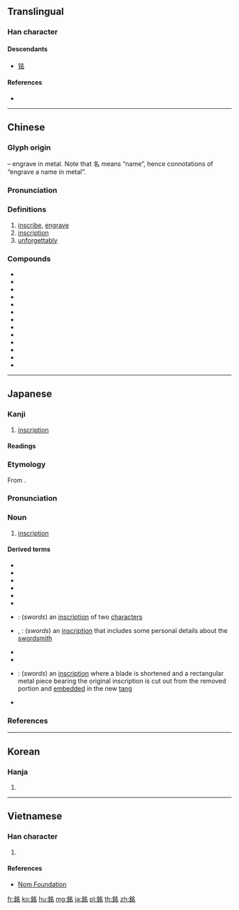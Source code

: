 {{character info/new}}
{{also|铭}}
==Translingual==

===Han character===
{{Han char|rn=167|rad=金|as=06|sn=14|four=87160|canj=CNIR|ids=⿰金名}}

====Descendants====
* [[铭]]

====References====
* {{Han ref|kx=1305.070|dkj=40385|dj=1807.170|hdz=64200.100|uh=9298|ud=37528|bh=BBCA|bd=48074}}

----

==Chinese==
{{zh-forms|s=铭}}

===Glyph origin===
{{Han etym}}
{{Han compound|金|alt1=釒|t1=metal|名|ls=psc|c1=s|c2=p}} – engrave in metal. Note that 名 means “name”, hence connotations of “engrave a name in metal”.

===Pronunciation===
{{zh-pron
|m=míng
|c=ming4,ming5
|mc=y
|oc=y
|ma=
|cat=v,n,adv
}}

===Definitions===
{{zh-hanzi}}

# [[inscribe]], [[engrave]]
# [[inscription]]
# [[unforgettably]]

===Compounds===
* {{zh-l|銘文}}
* {{zh-l|銘傳}}
* {{zh-l|銘傳商專}}
* {{zh-l|銘記}}
* {{zh-l|銘記在心}}
* {{zh-l|銘謝}}
* {{zh-l|銘言}}
* {{zh-l|銘刻}}
* {{zh-l|銘記}}
* {{zh-l|銘牌}}
* {{zh-l|銘感}}
* {{zh-l|銘肌鏤骨}}
* {{zh-l|刻骨銘心}}

----

==Japanese==

===Kanji===
{{ja-kanji|grade=c|rs=金06}}

# [[inscription]]

====Readings====
{{ja-readings
|goon=[[みょう]] (myō) {{non-joyo-reading}}, {{qualifier|historical}} [[みやう]] (myau)
|kanon=[[めい]] (mei)
|nanori=[[たか]] (taka), [[み]] (mi), [[め]] (me)
}}

{{ja-kanjitab|めい|yomi=o}}

===Etymology===
From {{etyl|ltc|ja|sort=めい}} {{m|zh|銘|tr=meng||inscription}}.

===Pronunciation===
{{ja-pron|yomi=kanon|めい|acc=1|acc_ref=DJR,NHK}}

===Noun===
{{ja-noun|めい}}

# [[inscription]]

====Derived terms====
* {{ja-r|無銘|むめい}}
* {{ja-r|太刀銘|たちめい}}
* {{ja-r|刀銘|かたなめい}}
* {{ja-r|刀銘|とうめい}}
* {{ja-r|表銘|おもてめい}}
* {{ja-r|裏銘|うらめい}}
* {{ja-r|二字銘|にじめい}}: (''swords'') an [[inscription]] of two [[character]]s
* {{ja-r|長銘|ながめい}}, {{ja-r|長銘|ちょうめい}}: (''swords'') an [[inscription]] that includes some personal details about the [[swordsmith]]
* {{ja-r|受領銘|ずりょうめい}}
* {{ja-r|折り返し銘|おりかえしめい}}
* {{ja-r|額銘|がくめい}}: (''swords'') an [[inscription]] where a blade is shortened and a rectangular metal piece bearing the original inscription is cut out from the removed portion and [[embed]]ded in the new [[tang]]
* {{ja-r|朱銘|しゅめい}}

===References===
<references/>

----

==Korean==

===Hanja===
{{ko-hanja|hangeul=명|eumhun=|rv=myeong|mr=myŏng|y=myeng}}

# {{defn|lang=ko|sort=金06}}

----

==Vietnamese==

===Han character===
{{vi-readings|rs=金06|hanviet=minh, triệu}}

# {{defn|lang=vi|sort=金06}}

====References====
* [http://nomfoundation.org/common/nom_details.php?codepoint=9298 Nom Foundation]

[[fr:銘]]
[[ko:銘]]
[[hu:銘]]
[[mg:銘]]
[[ja:銘]]
[[pl:銘]]
[[th:銘]]
[[zh:銘]]